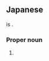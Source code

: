 ==Japanese==
{{DEFAULTSORT:かみのけざ}}
{{ja-kanjitab|かみ|k1=かみのけ|ざ|yomi=irr}}
{{m|ja|髪|tr=kami}} is {{juku}}.

===Proper noun===
{{ja-pos|proper|かみのけざ}}

# {{altspell|lang=ja|かみのけ座||[[Coma Berenices]]}}